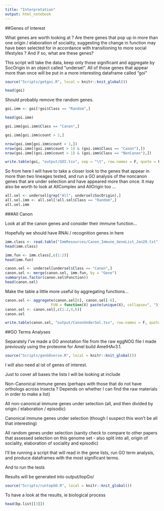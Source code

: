 ```yaml
---
title: "Interpretation"
output: html_notebook
---
```


##Genes of Interest

What genes are worth looking at ? Are there genes that pop up in more than one origin / elaboration of sociality, suggesting the change in function may have been selected for in accordance with transitioning to more social lifestyles ? And if so, what are these genes?

This script will take the data, keep only those significant and aggregate by SocOrigin in an object called "undersel". All of those genes that appear more than once will be put in a more interesting dataframe called "goi"

```r
source("Scripts/getgoi.R", local = knitr::knit_global())
```

```r
head(goi)
```

Should probably remove the random genes.

```r
goi.imm <- goi[!goi$Class == "Random",]
```

```r
head(goi.imm)
```

```r
goi.imm[goi.imm$Class == "Canon",]
```

```r
goi.imm[goi.imm$count > 2,]
```

```r
nrow(goi.imm[goi.imm$count > 1,])
nrow(goi.imm[(goi.imm$count > 1) & (goi.imm$Class == "Canon"),])
nrow(goi.imm[(goi.imm$count > 1) & (goi.imm$Class == "NonCanon"),])
```

```r
write.table(goi, "output/GOI.tsv", sep = "\t", row.names = F, quote = F)
```

So from here I will have to take a closer look to the genes that appear in more than two lineages tested, and run a GO analysis of the noncanon genes that are under selection and have appeared more than once. It may also be worth to look at AllComplex and AllOrigin too ... 

```r
all.sel <- undersel[grep("All", undersel$SocOrigin),]
all.sel.imm <- all.sel[!all.sel$Class == "Random",]
all.sel.imm
```

###All Canon 

Look at all the canon genes and consider their immune function...

Hopefully we should have RNAi / recognition genes in here

```r
imm.class <- read.table("ImmResources/Canon_Immune_GeneList_Jan20.txt", header = T, sep="\t", quote = "")
head(imm.class)
```

```r
imm.fun <- imm.class[,c(1:2)]
head(imm.fun)
```

```r
canon.sel <- undersel[undersel$Class == "Canon",]
canon.sel <- merge(canon.sel, imm.fun, by = "Gene")
summary(as.factor(canon.sel$Function))
head(canon.sel)
```

Make the table a little more useful by aggregating functions...

```r
canon.sel <- aggregate(canon.sel[6], canon.sel[-6], 
                     FUN = function(X) paste(unique(X), collapse=", "))
canon.sel <- canon.sel[,c(1:2,4,6)]
canon.sel
```



```r
write.table(canon.sel, "output/CanonUnderSel.tsv", row.names = F, quote = F, sep = "\t")
```

##GO Terms Analyses

Separately I've made a GO annotation file from the raw eggNOG file I made previously using the proteome for Amel build AmelHAv3.1.

```r
source("Scripts/genGOverse.R", local = knitr::knit_global())
```

I will also need al ist of genes of interest. 

Just to cover all bases the lists I will be looking at include

Non-Canonical immune genes (perhaps with those that do not have orthologs across Insecta ? Depends on whether I can find the raw materials in order to make a list)

All non-canonical immune genes under selection (all, and then divided by origin / elaboration / episodic)

Canonical immune genes under selection (though I suspect this won't be all that interesting)

All random genes under selection (sanity check to compare to other papers that assessed selection on this genome set - also split into all, origin of sociality, elaboration of sociality and episodic)

I'll be running a script that will read in the gene lists, run GO term analysis, and produce dataframes with the most significant terms.

And to run the tests

Results will be generated into output/topGo/

```r
source("Scripts/runtopGO.R", local = knitr::knit_global())
```

To have a look at the results, ie biological process

```r
head(bp.list[[3]])
```


